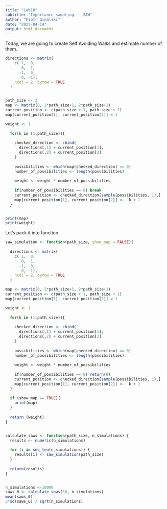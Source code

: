 ```yaml
---
title: "Lab10"
subtitle: "Importance sampling -- SAW"
author: "Piotr Ginalski"
date: "2025-04-14"
output: html_document
---
```


Today, we are going to create Self Avoiding Walks and estimate number of them. 

```r

directions <- matrix(
    c( 1,  0,
       0,  1,
      -1,  0,
       0, -1),
    ncol = 2, byrow = TRUE
  )


path_size <- 3
map <- matrix(0, 2*path_size+1, 2*path_size+1)
current_position <- c(path_size + 1, path_size + 1)
map[current_position[1], current_position[2]] = 1

weight <- 1
  
  for(k in (1:path_size)){
    
    checked_direction <- cbind(
      directions[,1] + current_position[1],
      directions[,2] + current_position[2]
    )
    
    possibilities <- which(map[checked_direction] == 0)
    number_of_possibilities <- length(possibilities)
    
    weight <- weight * number_of_possibilities
    
    if(number_of_possibilities == 0) break
    current_position <- checked_direction[sample(possibilities, 1),]
    map[current_position[1], current_position[2]] <-  k + 1
  }


print(map)
print(weight)
```
Let's pack it into function. 

```r

saw_simulation <- function(path_size, show_map = FALSE){
  
  directions <- matrix(
    c( 1,  0,
       0,  1,
      -1,  0,
       0, -1),
    ncol = 2, byrow = TRUE
  )

map <- matrix(0, 2*path_size+1, 2*path_size+1)
current_position <- c(path_size + 1, path_size + 1)
map[current_position[1], current_position[2]] = 1

weight <- 1
  
  for(k in (1:path_size)){
    
    checked_direction <- cbind(
      directions[,1] + current_position[1],
      directions[,2] + current_position[2]
    )
    
    possibilities <- which(map[checked_direction] == 0)
    number_of_possibilities <- length(possibilities)
    
    weight <- weight * number_of_possibilities
    
    if(number_of_possibilities == 0) return(0)
    current_position <- checked_direction[sample(possibilities, 1),]
    map[current_position[1], current_position[2]] <-  k + 1
  }
  
  if (show_map == TRUE){
    print(map)
  }
  
  return (weight)
}


calculate_saws <- function(path_size, n_simulations) {
  results <- numeric(n_simulations)
  
  for (i in seq_len(n_simulations)) {
    results[i] <- saw_simulation(path_size)  
  }
  
  return(results)         
}


n_simulations <-10000
saws_6 <- calculate_saws(30, n_simulations)
mean(saws_6)
2*sd(saws_6) / sqrt(n_simulations)
```
